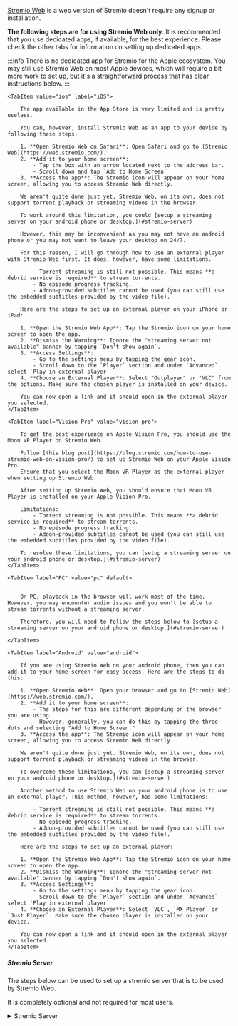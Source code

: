 
[Stremio Web](https://web.stremio.com) is a web version of Stremio doesn't require any signup or installation.

**The following steps are for using Stremio Web only**. 
It is recommended that you use dedicated apps, if available, for the best experience.
Please check the other tabs for information on setting up dedicated apps.

:::info
There is no dedicated app for Stremio for the Apple ecosystem. 
You may still use Stremio Web on most Apple devices, which will require a bit more work to set up, but it's a straightforward process that has clear instructions below.
:::

<Tabs className="custom-tabs" queryString="web-platform">
        
    <TabItem value="ios" label="iOS">

        The app available in the App Store is very limited and is pretty useless.

        You can, however, install Stremio Web as an app to your device by following these steps:

        1. **Open Stremio Web on Safari**: Open Safari and go to [Stremio Web](https://web.stremio.com/).
        2. **Add it to your home screen**:
            - Tap the box with an arrow located next to the address bar.
            - Scroll down and tap `Add to Home Screen`
        3. **Access the app**: The Stremio icon will appear on your home screen, allowing you to access Stremio Web directly.

        We aren't quite done just yet. Stremio Web, on its own, does not support torrent playback or streaming videos in the browser.

        To work around this limitation, you could [setup a streaming server on your android phone or desktop.](#stremio-server)
       
        However, this may be inconvenient as you may not have an android phone or you may not want to leave your desktop on 24/7.

        For this reason, I will go through how to use an external player with Stremio Web first. It does, however, have some limitations.

            - Torrent streaming is still not possible. This means **a debrid service is required** to stream torrents.
            - No episode progress tracking.
            - Addon-provided subtitles cannot be used (you can still use the embedded subtitles provided by the video file).

        Here are the steps to set up an external player on your iPhone or iPad:

        1. **Open the Stremio Web App**: Tap the Stremio icon on your home screen to open the app.
        2. **Dismiss the Warning**: Ignore the "streaming server not available" banner by tapping `Don't show again`.
        3. **Access Settings**:
            - Go to the settings menu by tapping the gear icon.
            - Scroll down to the `Player` section and under `Advanced` select `Play in external player`
        4. **Choose an External Player**: Select "Outplayer" or "VLC" from the options. Make sure the chosen player is installed on your device.

        You can now open a link and it should open in the external player you selected.
    </TabItem>

    <TabItem label="Vision Pro" value="vision-pro">
    
        To get the best experience on Apple Vision Pro, you should use the Moon VR Player on Stremio Web. 

        Follow [this blog post](https://blog.stremio.com/how-to-use-stremio-web-on-vision-pro/) to set up Stremio Web on your Apple Vision Pro.
        Ensure that you select the Moon VR Player as the external player when setting up Stremio Web.

        After setting up Stremio Web, you should ensure that Moon VR Player is installed on your Apple Vision Pro.

        Limitations:
            - Torrent streaming is not possible. This means **a debrid service is required** to stream torrents.
            - No episode progress tracking.
            - Addon-provided subtitles cannot be used (you can still use the embedded subtitles provided by the video file).

        To resolve these limitations, you can [setup a streaming server on your android phone or desktop.](#stremio-server)
    </TabItem>

    <TabItem label="PC" value="pc" default>


        On PC, playback in the browser will work most of the time. However, you may encounter audio issues and you won't be able to stream torrents without a streaming server.

        Therefore, you will need to follow the steps below to [setup a streaming server on your android phone or desktop.](#stremio-server)

    </TabItem>

    <TabItem label="Android" value="android">

        If you are using Stremio Web on your android phone, then you can add it to your home screen for easy access. Here are the steps to do this:

        1. **Open Stremio Web**: Open your browser and go to [Stremio Web](https://web.stremio.com/).
        2. **Add it to your home screen**:
            - The steps for this are different depending on the browser you are using.
            - However, generally, you can do this by tapping the three dots and selecting "Add to Home Screen."
        3. **Access the app**: The Stremio icon will appear on your home screen, allowing you to access Stremio Web directly.

        We aren't quite done just yet. Stremio Web, on its own, does not support torrent playback or streaming videos in the browser.

        To overcome these limitations, you can [setup a streaming server on your android phone or desktop.](#stremio-server)

        Another method to use Stremio Web on your android phone is to use an external player. This method, however, has some limitations:

            - Torrent streaming is still not possible. This means **a debrid service is required** to stream torrents.
            - No episode progress tracking.
            - Addon-provided subtitles cannot be used (you can still use the embedded subtitles provided by the video file).

        Here are the steps to set up an external player:

        1. **Open the Stremio Web App**: Tap the Stremio icon on your home screen to open the app.
        2. **Dismiss the Warning**: Ignore the "streaming server not available" banner by tapping `Don't show again`.
        3. **Access Settings**:
            - Go to the settings menu by tapping the gear icon.
            - Scroll down to the `Player` section and under `Advanced` select `Play in external player`
        4. **Choose an External Player**: Select `VLC`, `MX Player` or `Just Player`. Make sure the chosen player is installed on your device.

        You can now open a link and it should open in the external player you selected.
    </TabItem>


</Tabs>

##### Stremio Server

The steps below can be used to set up a stremio server that is to be used by Stremio Web. 

It is completely optional and not required for most users. 


<details>
<summary>Stremio Server</summary>
<div>
On its own, Stremio Web is limited in what it can do. 
You won't be able to stream torrents, you may encounter audio issues and on some devices, you won't be able to play content within the browser.

On iOS, you are most likely using an external player. This has some limitations: 
    - Torrent streaming is still not possible. This means **a debrid service is required** to stream torrents.
    - No episode progress tracking. 
    - Addon-provided subtitles cannot be used (you can still use the embedded subtitles provided by the video file).

By using a streaming server, you can overcome these limitations.
It would mean you can play in the native web browser, stream torrents without a debrid service (though I still recommend you use a debrid service anyways) and have a better experience overall.

This is why it is recommended that you connect Stremio Web to a streaming server. 

There are a few ways to set up a streaming server for Stremio Web. 
You can either run it on your desktop or on your android device.
I recommend using an android device as it can be left on 24/7 more easily than a desktop.


<Tabs queryString="server-device">
    <TabItem value="desktop" label="Desktop">
        You can either use a standalone server with the Stremio Service or use the server that is built-in to the desktop application. 
        If you are planning on using Stremio Web only, then I recommend using the standalone server.

        To get started, first ensure that one of the two is downloaded and installed .

        1. Download the standalone [Stremio Service](https://www.stremio.com/download-service) or the [Stremio Desktop](https://www.stremio.com/download) application.
        2. Run the setup and then launch the application. 
        <Admonition type="note">
        If you are using Stremio Service, you can see if it is running by checking the system tray.
        </Admonition>
        3. Open [Stremio Web](https://web.stremio.com/) 
        4. Go to Settings
        5. Click on the Streaming section, you should see this: 

                ![stremio service settings](../img/stremio_service_settings.png)
            
            :::tip 
            If it shows the Status as error, try disabling any adblockers/tracking blockers you have enabled.
            On Brave, it will not work without disabling Brave Shields.

            You may need to also add an exception for the Stremio service in your firewall settings.
            :::

        6. The Stremio service has now been correctly set up. However, you can only access it on the same device.
        To access it from another device (in the same network) follow the next steps:

        7. Set the Streaming HTTPS endpoint to your local IP address (this option should appear as a dropdown).
        8. Then copy the Remote URL and paste it into your other device's Stremio settings for the streaming server URL.

        The Stremio service is now set up and can be accessed from another device.
    </TabItem>
    <TabItem value="android" label="Android">

        1. Ensure the [Stremio app](https://play.google.com/store/apps/details?id=com.stremio.one) is installed on your android device. 
        2. Ensure it has the notifications permission
        3. Open the app and go to settings and scroll down to the Streaming Server section.
        4. You should set the cache size to 10GB and torrent profile to Ultra Fast or Fast depending on your internet speed..

            ![stremio settings](../img/stremio_android_server_settings.jpg)

        5. Below that, you will see the `Performance & Stability` section. Check the `Run as foreground service` option. 

            ![stremio settings](../img/stremio_android_performance_settings.jpg)
        6. You should now see a notification in your notification bar. This means the server is running.

            ![stremio notification](../img/stremio_android_server_notification.jpg)

        You can now access this server from the android device only.
        To access it from other devices within your network, follow the remaining steps: 

        7. Open [Stremio Web](https://web.stremio.com/) on the same android device that is running the server.
        8. Go to settings and scroll down to the Streaming section 
        9. You should see the following options:

            ![stremio web settings](../img/stremio_android_web_streaming_settings.jpg)

        10. Set the Streaming HTTPS endpoint to your local IP address (this option should appear as an option in the dropdown).
        11. Copy the Remote URL and send it to your other device.
        12. On your other device now, open [Stremio Web](https://web.stremio.com/) and go to settings.
        13. Go to the Streaming section and paste the Remote URL into the `Url` field. 


    </TabItem>
</Tabs>
</div>
</details>
